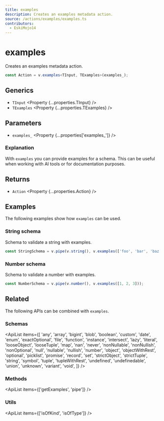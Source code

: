 ```yaml
---
title: examples
description: Creates an examples metadata action.
source: /actions/examples/examples.ts
contributors:
  - EskiMojo14
---
```



# examples

Creates an examples metadata action.

```ts
const Action = v.examples<TInput, TExamples>(examples_);
```

## Generics

- `TInput` <Property {...properties.TInput} />
- `TExamples` <Property {...properties.TExamples} />

## Parameters

- `examples_` <Property {...properties['examples_']} />

### Explanation

With `examples` you can provide examples for a schema. This can be useful when working with AI tools or for documentation purposes.

## Returns

- `Action` <Property {...properties.Action} />

## Examples

The following examples show how `examples` can be used.

### String schema

Schema to validate a string with examples.

```ts
const StringSchema = v.pipe(v.string(), v.examples(['foo', 'bar', 'baz']));
```

### Number schema

Schema to validate a number with examples.

```ts
const NumberSchema = v.pipe(v.number(), v.examples([1, 2, 3]));
```

## Related

The following APIs can be combined with `examples`.

### Schemas

<ApiList
  items={[
    'any',
    'array',
    'bigint',
    'blob',
    'boolean',
    'custom',
    'date',
    'enum',
    'exactOptional',
    'file',
    'function',
    'instance',
    'intersect',
    'lazy',
    'literal',
    'looseObject',
    'looseTuple',
    'map',
    'nan',
    'never',
    'nonNullable',
    'nonNullish',
    'nonOptional',
    'null',
    'nullable',
    'nullish',
    'number',
    'object',
    'objectWithRest',
    'optional',
    'picklist',
    'promise',
    'record',
    'set',
    'strictObject',
    'strictTuple',
    'string',
    'symbol',
    'tuple',
    'tupleWithRest',
    'undefined',
    'undefinedable',
    'union',
    'unknown',
    'variant',
    'void',
  ]}
/>

### Methods

<ApiList items={['getExamples', 'pipe']} />

### Utils

<ApiList items={['isOfKind', 'isOfType']} />
